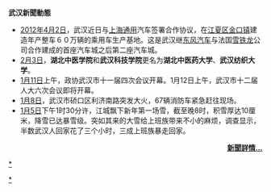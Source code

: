 '''武汉新聞動態''' <!--請只保留最新6則新聞-->
*[[2012年|2012年]][[4月2日|4月2日]]，武汉近日与[[上海通用|上海通用]]汽车签署合作协议，在[[江夏区|江夏区]][[金口镇|金口镇]]建造年产整车６０万辆的乘用车生产基地。这是武汉继[[东风汽车|东风汽车]]与法国[[雪铁龙|雪铁龙]]公司合作建成的首座汽车城之后第二座汽车城。
*[[2月3日|2月3日]]，'''湖北中医学院'''和'''武汉科技学院'''更名为'''湖北中医药大学'''、'''武汉纺织大学'''。
*[[1月11日|1月11日]]上午，政协武汉市十一届四次会议开幕。1月12日上午，武汉市十二届人大六次会议即将开幕。
*[[1月8日|1月8日]]，武汉市硚口区利济南路突发大火，67辆消防车紧急赶往现场。
*[[1月5日|1月5日]]下午1时30分许，江城飘下新年第一场雪，截至晚8时，积雪厚达10厘米，降雪已达暴雪级。突如其来的大雪给上班族带来不小的麻烦，调查显示，半数武汉人回家花了三个小时，三成上班族暴走回家。


<!--請只保留最新6則重要性新聞--><div align="right">
'''[[Portal:武汉新聞動態|新聞詳情...]]'''
</div><noinclude>
[[category:武汉|*]]
[[Category:武汉新聞動態|*]]
</noinclude>